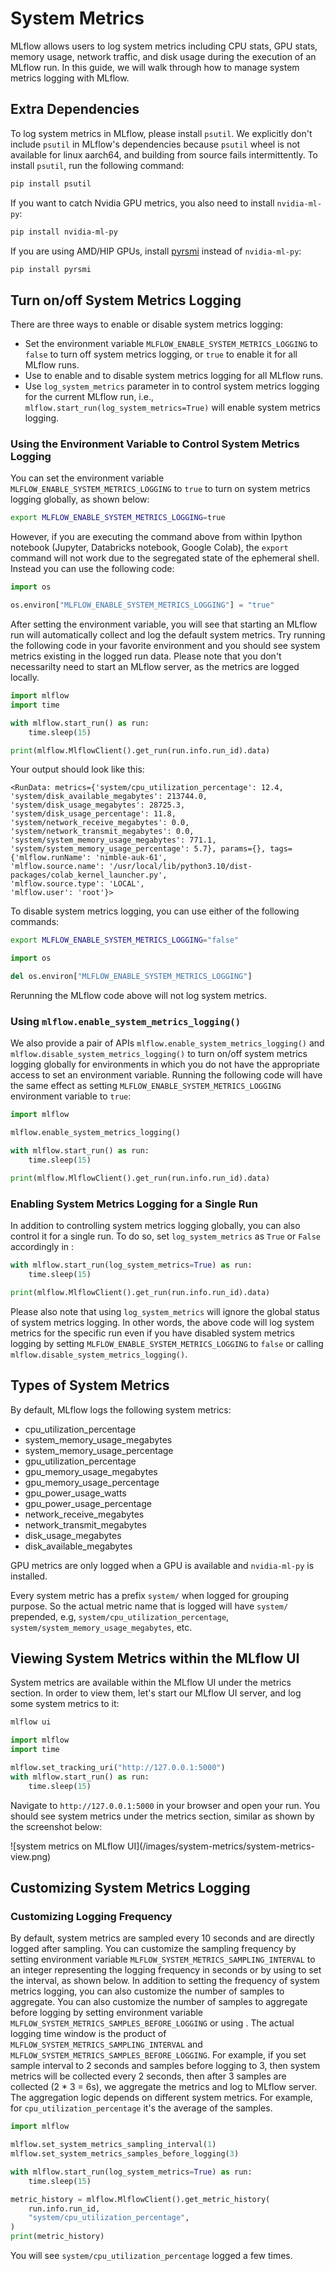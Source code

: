 
# System Metrics

MLflow allows users to log system metrics including CPU stats, GPU stats, memory usage, network traffic, and
disk usage during the execution of an MLflow run. In this guide, we will walk through how to manage system
metrics logging with MLflow.

## Extra Dependencies

To log system metrics in MLflow, please install `psutil`. We explicitly don't include `psutil` in MLflow's
dependencies because `psutil` wheel is not available for linux aarch64, and building from source fails intermittently.
To install `psutil`, run the following command:

```bash
pip install psutil
```

If you want to catch Nvidia GPU metrics, you also need to install `nvidia-ml-py`:

```bash
pip install nvidia-ml-py
```

If you are using AMD/HIP GPUs, install [pyrsmi](https://github.com/ROCm/pyrsmi) instead of `nvidia-ml-py`:

```bash
pip install pyrsmi
```

## Turn on/off System Metrics Logging

There are three ways to enable or disable system metrics logging:

- Set the environment variable `MLFLOW_ENABLE_SYSTEM_METRICS_LOGGING` to `false` to turn off system metrics logging,
  or `true` to enable it for all MLflow runs.
- Use <APILink fn="mlflow.enable_system_metrics_logging" /> to enable and
  <APILink fn="mlflow.disable_system_metrics_logging" /> to disable system metrics logging for all MLflow runs.
- Use `log_system_metrics` parameter in <APILink fn="mlflow.start_run" /> to control system metrics logging for
  the current MLflow run, i.e., `mlflow.start_run(log_system_metrics=True)` will enable system metrics logging.

### Using the Environment Variable to Control System Metrics Logging

You can set the environment variable `MLFLOW_ENABLE_SYSTEM_METRICS_LOGGING` to `true` to turn on system metrics
logging globally, as shown below:

```bash
export MLFLOW_ENABLE_SYSTEM_METRICS_LOGGING=true
```

However, if you are executing the command above from within Ipython notebook (Jupyter, Databricks notebook,
Google Colab), the `export` command will not work due to the segregated state of the ephemeral shell.
Instead you can use the following code:

```python
import os

os.environ["MLFLOW_ENABLE_SYSTEM_METRICS_LOGGING"] = "true"
```

After setting the environment variable, you will see that starting an MLflow run will automatically collect
and log the default system metrics. Try running the following code in your favorite environment and you
should see system metrics existing in the logged run data. Please note that you don't necessarilty need to
start an MLflow server, as the metrics are logged locally.

```python
import mlflow
import time

with mlflow.start_run() as run:
    time.sleep(15)

print(mlflow.MlflowClient().get_run(run.info.run_id).data)
```

Your output should look like this:

```
<RunData: metrics={'system/cpu_utilization_percentage': 12.4,
'system/disk_available_megabytes': 213744.0,
'system/disk_usage_megabytes': 28725.3,
'system/disk_usage_percentage': 11.8,
'system/network_receive_megabytes': 0.0,
'system/network_transmit_megabytes': 0.0,
'system/system_memory_usage_megabytes': 771.1,
'system/system_memory_usage_percentage': 5.7}, params={}, tags={'mlflow.runName': 'nimble-auk-61',
'mlflow.source.name': '/usr/local/lib/python3.10/dist-packages/colab_kernel_launcher.py',
'mlflow.source.type': 'LOCAL',
'mlflow.user': 'root'}>
```

To disable system metrics logging, you can use either of the following commands:

```bash
export MLFLOW_ENABLE_SYSTEM_METRICS_LOGGING="false"
```

```python
import os

del os.environ["MLFLOW_ENABLE_SYSTEM_METRICS_LOGGING"]
```

Rerunning the MLflow code above will not log system metrics.

### Using `mlflow.enable_system_metrics_logging()`

We also provide a pair of APIs `mlflow.enable_system_metrics_logging()` and
`mlflow.disable_system_metrics_logging()` to turn on/off system metrics logging globally for
environments in which you do not have the appropriate access to set an environment variable.
Running the following code will have the same effect as setting
`MLFLOW_ENABLE_SYSTEM_METRICS_LOGGING` environment variable to `true`:

```python
import mlflow

mlflow.enable_system_metrics_logging()

with mlflow.start_run() as run:
    time.sleep(15)

print(mlflow.MlflowClient().get_run(run.info.run_id).data)
```

### Enabling System Metrics Logging for a Single Run

In addition to controlling system metrics logging globally, you can also control it for a
single run. To do so, set `log_system_metrics` as `True` or `False` accordingly in <APILink fn="mlflow.start_run" />:

```python
with mlflow.start_run(log_system_metrics=True) as run:
    time.sleep(15)

print(mlflow.MlflowClient().get_run(run.info.run_id).data)
```

Please also note that using `log_system_metrics` will ignore the global status of system metrics logging.
In other words, the above code will log system metrics for the specific run even if you have disabled
system metrics logging by setting `MLFLOW_ENABLE_SYSTEM_METRICS_LOGGING` to `false` or calling
`mlflow.disable_system_metrics_logging()`.

## Types of System Metrics

By default, MLflow logs the following system metrics:

- cpu_utilization_percentage
- system_memory_usage_megabytes
- system_memory_usage_percentage
- gpu_utilization_percentage
- gpu_memory_usage_megabytes
- gpu_memory_usage_percentage
- gpu_power_usage_watts
- gpu_power_usage_percentage
- network_receive_megabytes
- network_transmit_megabytes
- disk_usage_megabytes
- disk_available_megabytes

GPU metrics are only logged when a GPU is available and `nvidia-ml-py` is installed.

Every system metric has a prefix `system/` when logged for grouping purpose. So the actual metric name
that is logged will have `system/` prepended, e.g, `system/cpu_utilization_percentage`,
`system/system_memory_usage_megabytes`, etc.

## Viewing System Metrics within the MLflow UI

System metrics are available within the MLflow UI under the metrics section. In order to view
them, let's start our MLflow UI server, and log some system metrics to it:

```bash
mlflow ui
```

```python
import mlflow
import time

mlflow.set_tracking_uri("http://127.0.0.1:5000")
with mlflow.start_run() as run:
    time.sleep(15)
```

Navigate to `http://127.0.0.1:5000` in your browser and open your run. You should see system metrics
under the metrics section, similar as shown by the screenshot below:

<div className="center-div" style={{ width: 800, maxWidth: "100%" }}>
  ![system metrics on MLflow UI](/images/system-metrics/system-metrics-view.png)
</div>

## Customizing System Metrics Logging

### Customizing Logging Frequency

By default, system metrics are sampled every 10 seconds and are directly logged after sampling. You can customize
the sampling frequency by setting environment variable `MLFLOW_SYSTEM_METRICS_SAMPLING_INTERVAL` to an integer
representing the logging frequency in seconds or by using <APILink fn="mlflow.set_system_metrics_sampling_interval" />
to set the interval, as shown below. In addition to setting the frequency of system metrics logging, you can
also customize the number of samples to aggregate. You can also customize the number of samples to aggregate
before logging by setting environment variable `MLFLOW_SYSTEM_METRICS_SAMPLES_BEFORE_LOGGING` or
using <APILink fn="mlflow.set_system_metrics_samples_before_logging" />. The actual logging time window is the
product of `MLFLOW_SYSTEM_METRICS_SAMPLING_INTERVAL` and `MLFLOW_SYSTEM_METRICS_SAMPLES_BEFORE_LOGGING`.
For example, if you set sample interval to 2 seconds and samples before logging to 3, then system metrics will be
collected every 2 seconds, then after 3 samples are collected (2 \* 3 = 6s), we aggregate the metrics and log to MLflow
server. The aggregation logic depends on different system metrics. For example, for `cpu_utilization_percentage` it's
the average of the samples.

```python
import mlflow

mlflow.set_system_metrics_sampling_interval(1)
mlflow.set_system_metrics_samples_before_logging(3)

with mlflow.start_run(log_system_metrics=True) as run:
    time.sleep(15)

metric_history = mlflow.MlflowClient().get_metric_history(
    run.info.run_id,
    "system/cpu_utilization_percentage",
)
print(metric_history)
```

You will see `system/cpu_utilization_percentage` logged a few times.
